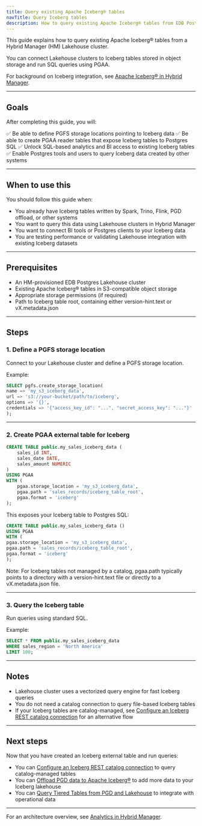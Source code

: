 ```yaml
---
title: Query existing Apache Iceberg® tables
navTitle: Query Iceberg tables
description: How to query existing Apache Iceberg® tables from EDB Postgres Lakehouse clusters in Hybrid Manager.
---
```



This guide explains how to query existing Apache Iceberg® tables from a Hybrid Manager (HM) Lakehouse cluster.

You can connect Lakehouse clusters to Iceberg tables stored in object storage and run SQL queries using PGAA.

For background on Iceberg integration, see [Apache Iceberg® in Hybrid Manager](../../iceberg.mdx).

---

## Goals

After completing this guide, you will:

✅ Be able to define PGFS storage locations pointing to Iceberg data
✅ Be able to create PGAA reader tables that expose Iceberg tables to Postgres SQL
✅ Unlock SQL-based analytics and BI access to existing Iceberg tables
✅ Enable Postgres tools and users to query Iceberg data created by other systems

---

## When to use this

You should follow this guide when:

- You already have Iceberg tables written by Spark, Trino, Flink, PGD offload, or other systems
- You want to query this data using Lakehouse clusters in Hybrid Manager
- You want to connect BI tools or Postgres clients to your Iceberg data
- You are testing performance or validating Lakehouse integration with existing Iceberg datasets

---

## Prerequisites

- An HM-provisioned EDB Postgres Lakehouse cluster
- Existing Apache Iceberg® tables in S3-compatible object storage
- Appropriate storage permissions (if required)
- Path to Iceberg table root, containing either version-hint.text or vX.metadata.json

---

## Steps

### 1. Define a PGFS storage location

Connect to your Lakehouse cluster and define a PGFS storage location.

Example:

```sql
SELECT pgfs.create_storage_location(
name => 'my_s3_iceberg_data',
url => 's3://your-bucket/path/to/iceberg',
options => '{}',
credentials => '{"access_key_id": "...", "secret_access_key": "..."}'
);
```
---

### 2. Create PGAA external table for Iceberg

```sql
CREATE TABLE public.my_sales_iceberg_data (
    sales_id INT,
    sales_date DATE,
    sales_amount NUMERIC
)
USING PGAA
WITH (
    pgaa.storage_location = 'my_s3_iceberg_data',
    pgaa.path = 'sales_records/iceberg_table_root',
    pgaa.format = 'iceberg'
);
```
This exposes your Iceberg table to Postgres SQL:

```sql
CREATE TABLE public.my_sales_iceberg_data ()
USING PGAA
WITH (
pgaa.storage_location = 'my_s3_iceberg_data',
pgaa.path = 'sales_records/iceberg_table_root',
pgaa.format = 'iceberg'
);
```
Note: For Iceberg tables not managed by a catalog, pgaa.path typically points to a directory with a version-hint.text file or directly to a vX.metadata.json file.

---

### 3. Query the Iceberg table

Run queries using standard SQL.

Example:

```sql
SELECT * FROM public.my_sales_iceberg_data
WHERE sales_region = 'North America'
LIMIT 100;
```
---

## Notes

- Lakehouse cluster uses a vectorized query engine for fast Iceberg queries
- You do not need a catalog connection to query file-based Iceberg tables
- If your Iceberg tables are catalog-managed, see [Configure an Iceberg REST catalog connection](./configure-iceberg-catalog) for an alternative flow

---

## Next steps

Now that you have created an Iceberg external table and run queries:

- You can [Configure an Iceberg REST catalog connection](./configure-iceberg-catalog) to query catalog-managed tables
- You can [Offload PGD data to Apache Iceberg®](./offload-pgd-to-iceberg) to add more data to your Iceberg lakehouse
- You can [Query Tiered Tables from PGD and Lakehouse](./query-tiered-tables) to integrate with operational data

---

For an architecture overview, see [Analytics in Hybrid Manager](../index.mdx).
